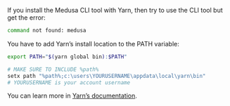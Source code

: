 
If you install the Medusa CLI tool with Yarn, then try to use the CLI tool but get the error:

```bash noReport
command not found: medusa
```

You have to add Yarn’s install location to the PATH variable:

<Tabs groupId="operating-systems" isCodeTabs={true}>
<TabItem value="unix" label="MacOS / Linux" default>

```bash
export PATH="$(yarn global bin):$PATH"
```

</TabItem>
<TabItem value="windows" label="Windows">

```bash
# MAKE SURE TO INCLUDE %path%
setx path "%path%;c:\users\YOURUSERNAME\appdata\local\yarn\bin"
# YOURUSERNAME is your account username
```

</TabItem>
</Tabs>

You can learn more in [Yarn’s documentation](https://classic.yarnpkg.com/en/docs/cli/global#adding-the-install-location-to-your-path).